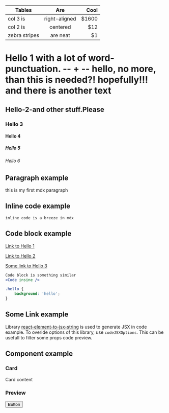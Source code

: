 
| Tables        | Are           | Cool  |
| ------------- |:-------------:| -----:|
| col 3 is      | right-aligned | $1600 |
| col 2 is      | centered      |   $12 |
| zebra stripes | are neat      |    $1 |

# Hello 1 with a lot of word-punctuation. -- + -- hello, no more, than this is needed?! hopefully!!! <InfoBadge value="ready" /> and there is another text
## Hello-2-and other stuff.Please
### Hello 3
#### Hello 4
##### Hello 5
###### Hello 6

## Paragraph example

this is my first mdx paragraph

## Inline code example

`inline code is a breeze in mdx`

## Code block example

[Link to Hello 1](#hello-1-with-a-lot-of-word-punctuation-hello-no-more-than-this-is-needed-hopefully-and-there-is-another-text)

[Link to Hello 2](#hello-2-and-other-stuff-please)

[Some link to Hello 3](#hello-3)

```jsx
Code block is something similar
<Code insine />
```

```css
.hello {
    background: 'hello';
}
```

## Some Link example

Library [react-element-to-jsx-string](https://github.com/algolia/react-element-to-jsx-string) is used to generate JSX in code example. To overide options of this library, use `codeJSXOptions`. This can be usefull to filter some props code preview. 

## Component example 

### Card

<Card>
    Card content 
</Card>

### Preview

<Preview>
    <Button>Button</Button>
</Preview>
